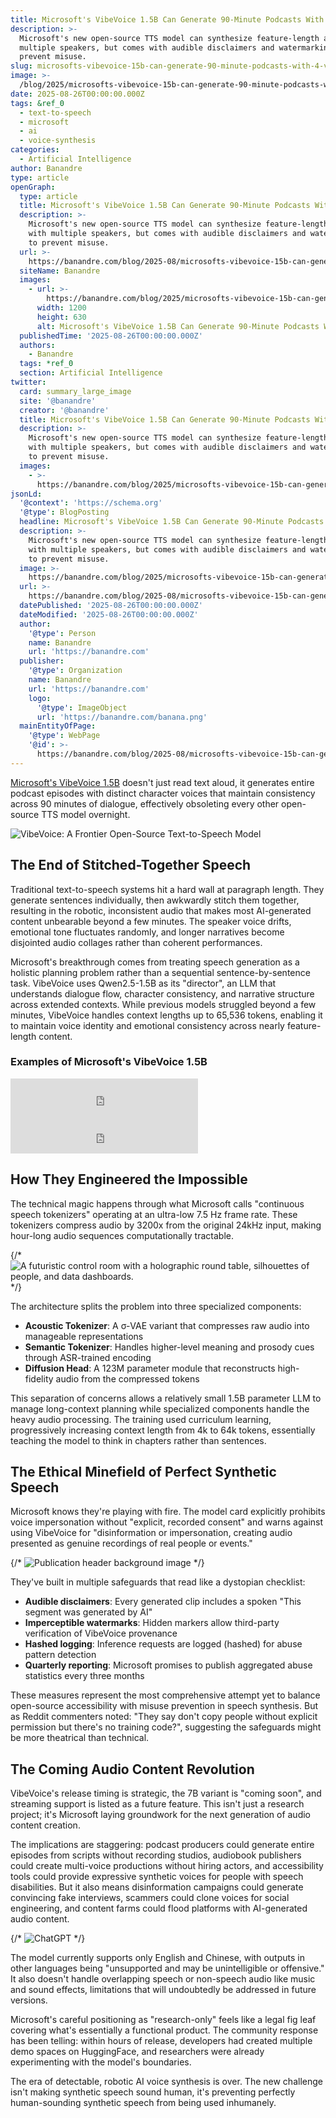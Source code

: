 ```yaml
---
title: Microsoft's VibeVoice 1.5B Can Generate 90-Minute Podcasts With 4 Voices
description: >-
  Microsoft's new open-source TTS model can synthesize feature-length audio with
  multiple speakers, but comes with audible disclaimers and watermarking to
  prevent misuse.
slug: microsofts-vibevoice-15b-can-generate-90-minute-podcasts-with-4-voices
image: >-
  /blog/2025/microsofts-vibevoice-15b-can-generate-90-minute-podcasts-with-4-voicess.webp
date: 2025-08-26T00:00:00.000Z
tags: &ref_0
  - text-to-speech
  - microsoft
  - ai
  - voice-synthesis
categories:
  - Artificial Intelligence
author: Banandre
type: article
openGraph:
  type: article
  title: Microsoft's VibeVoice 1.5B Can Generate 90-Minute Podcasts With 4 Voices
  description: >-
    Microsoft's new open-source TTS model can synthesize feature-length audio
    with multiple speakers, but comes with audible disclaimers and watermarking
    to prevent misuse.
  url: >-
    https://banandre.com/blog/2025-08/microsofts-vibevoice-15b-can-generate-90-minute-podcasts-with-4-voices
  siteName: Banandre
  images:
    - url: >-
        https://banandre.com/blog/2025/microsofts-vibevoice-15b-can-generate-90-minute-podcasts-with-4-voicess.webp
      width: 1200
      height: 630
      alt: Microsoft's VibeVoice 1.5B Can Generate 90-Minute Podcasts With 4 Voices
  publishedTime: '2025-08-26T00:00:00.000Z'
  authors:
    - Banandre
  tags: *ref_0
  section: Artificial Intelligence
twitter:
  card: summary_large_image
  site: '@banandre'
  creator: '@banandre'
  title: Microsoft's VibeVoice 1.5B Can Generate 90-Minute Podcasts With 4 Voices
  description: >-
    Microsoft's new open-source TTS model can synthesize feature-length audio
    with multiple speakers, but comes with audible disclaimers and watermarking
    to prevent misuse.
  images:
    - >-
      https://banandre.com/blog/2025/microsofts-vibevoice-15b-can-generate-90-minute-podcasts-with-4-voicess.webp
jsonLd:
  '@context': 'https://schema.org'
  '@type': BlogPosting
  headline: Microsoft's VibeVoice 1.5B Can Generate 90-Minute Podcasts With 4 Voices
  description: >-
    Microsoft's new open-source TTS model can synthesize feature-length audio
    with multiple speakers, but comes with audible disclaimers and watermarking
    to prevent misuse.
  image: >-
    https://banandre.com/blog/2025/microsofts-vibevoice-15b-can-generate-90-minute-podcasts-with-4-voicess.webp
  url: >-
    https://banandre.com/blog/2025-08/microsofts-vibevoice-15b-can-generate-90-minute-podcasts-with-4-voices
  datePublished: '2025-08-26T00:00:00.000Z'
  dateModified: '2025-08-26T00:00:00.000Z'
  author:
    '@type': Person
    name: Banandre
    url: 'https://banandre.com'
  publisher:
    '@type': Organization
    name: Banandre
    url: 'https://banandre.com'
    logo:
      '@type': ImageObject
      url: 'https://banandre.com/banana.png'
  mainEntityOfPage:
    '@type': WebPage
    '@id': >-
      https://banandre.com/blog/2025-08/microsofts-vibevoice-15b-can-generate-90-minute-podcasts-with-4-voices
---
```


[Microsoft's VibeVoice 1.5B](https://huggingface.co/microsoft/VibeVoice-1.5B) doesn't just read text aloud, it generates entire podcast episodes with distinct character voices that maintain consistency across 90 minutes of dialogue, effectively obsoleting every other open-source TTS model overnight.

![VibeVoice: A Frontier Open-Source Text-to-Speech Model](/blog/2025/vibevoice15b-microsoftslong-form-tts-breakthrough.png)

## The End of Stitched-Together Speech

Traditional text-to-speech systems hit a hard wall at paragraph length. They generate sentences individually, then awkwardly stitch them together, resulting in the robotic, inconsistent audio that makes most AI-generated content unbearable beyond a few minutes. The speaker voice drifts, emotional tone fluctuates randomly, and longer narratives become disjointed audio collages rather than coherent performances.

Microsoft's breakthrough comes from treating speech generation as a holistic planning problem rather than a sequential sentence-by-sentence task. VibeVoice uses Qwen2.5-1.5B as its "director", an LLM that understands dialogue flow, character consistency, and narrative structure across extended contexts. While previous models struggled beyond a few minutes, VibeVoice handles context lengths up to 65,536 tokens, enabling it to maintain voice identity and emotional consistency across nearly feature-length content.

### Examples of Microsoft's VibeVoice 1.5B

<iframe width="300" height="60" src="https://vocaroo.com/embed/1nKiThiJRbZE?autoplay=0" frameborder="0" allow="autoplay"></iframe>


<iframe width="300" height="60" src="https://vocaroo.com/embed/15amsS5jWtEP?autoplay=0" frameborder="0" allow="autoplay"></iframe>


## How They Engineered the Impossible

The technical magic happens through what Microsoft calls "continuous speech tokenizers" operating at an ultra-low 7.5 Hz frame rate. These tokenizers compress audio by 3200x from the original 24kHz input, making hour-long audio sequences computationally tractable. 

{/* ![A futuristic control room with a holographic round table, silhouettes of people, and data dashboards.](VibeVoice1.5B_MicrosoftsLong-FormTTSBreakthrough_72063-e7906053cf4e4c78281eac1d3fe70c33.jpg) */}

The architecture splits the problem into three specialized components:
- **Acoustic Tokenizer**: A σ-VAE variant that compresses raw audio into manageable representations
- **Semantic Tokenizer**: Handles higher-level meaning and prosody cues through ASR-trained encoding  
- **Diffusion Head**: A 123M parameter module that reconstructs high-fidelity audio from the compressed tokens

This separation of concerns allows a relatively small 1.5B parameter LLM to manage long-context planning while specialized components handle the heavy audio processing. The training used curriculum learning, progressively increasing context length from 4k to 64k tokens, essentially teaching the model to think in chapters rather than sentences.

## The Ethical Minefield of Perfect Synthetic Speech

Microsoft knows they're playing with fire. The model card explicitly prohibits voice impersonation without "explicit, recorded consent" and warns against using VibeVoice for "disinformation or impersonation, creating audio presented as genuine recordings of real people or events."

{/* ![Publication header background image](VibeVoice1.5B_MicrosoftsLong-FormTTSBreakthrough_1Y5NUP_GMYu_M7BjuIF7Mbw.jpeg) */}

They've built in multiple safeguards that read like a dystopian checklist:
- **Audible disclaimers**: Every generated clip includes a spoken "This segment was generated by AI"
- **Imperceptible watermarks**: Hidden markers allow third-party verification of VibeVoice provenance
- **Hashed logging**: Inference requests are logged (hashed) for abuse pattern detection
- **Quarterly reporting**: Microsoft promises to publish aggregated abuse statistics every three months

These measures represent the most comprehensive attempt yet to balance open-source accessibility with misuse prevention in speech synthesis. But as Reddit commenters noted: "They say don't copy people without explicit permission but there's no training code?", suggesting the safeguards might be more theatrical than technical.

## The Coming Audio Content Revolution

VibeVoice's release timing is strategic, the 7B variant is "coming soon", and streaming support is listed as a future feature. This isn't just a research project; it's Microsoft laying groundwork for the next generation of audio content creation.

The implications are staggering: podcast producers could generate entire episodes from scripts without recording studios, audiobook publishers could create multi-voice productions without hiring actors, and accessibility tools could provide expressive synthetic voices for people with speech disabilities. But it also means disinformation campaigns could generate convincing fake interviews, scammers could clone voices for social engineering, and content farms could flood platforms with AI-generated audio content.

{/* ![ChatGPT](VibeVoice1.5B_MicrosoftsLong-FormTTSBreakthrough_125694.jpg) */}

The model currently supports only English and Chinese, with outputs in other languages being "unsupported and may be unintelligible or offensive." It also doesn't handle overlapping speech or non-speech audio like music and sound effects, limitations that will undoubtedly be addressed in future versions.

Microsoft's careful positioning as "research-only" feels like a legal fig leaf covering what's essentially a functional product. The community response has been telling: within hours of release, developers had created multiple demo spaces on HuggingFace, and researchers were already experimenting with the model's boundaries.

The era of detectable, robotic AI voice synthesis is over. The new challenge isn't making synthetic speech sound human, it's preventing perfectly human-sounding synthetic speech from being used inhumanely.
